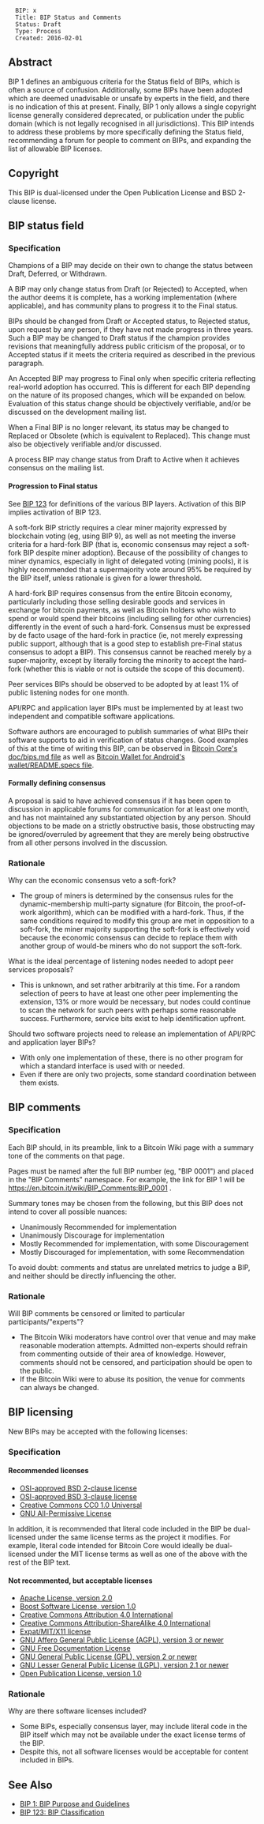 <pre>
  BIP: x
  Title: BIP Status and Comments
  Status: Draft
  Type: Process
  Created: 2016-02-01
</pre>

==Abstract==

BIP 1 defines an ambiguous criteria for the Status field of BIPs, which is often a source of confusion.
Additionally, some BIPs have been adopted which are deemed unadvisable or unsafe by experts in the field, and there is no indication of this at present.
Finally, BIP 1 only allows a single copyright license generally considered deprecated, or publication under the public domain (which is not legally recognised in all jurisdictions).
This BIP intends to address these problems by more specifically defining the Status field, recommending a forum for people to comment on BIPs, and expanding the list of allowable BIP licenses.

==Copyright==

This BIP is dual-licensed under the Open Publication License and BSD 2-clause license.

==BIP status field==

===Specification===

Champions of a BIP may decide on their own to change the status between Draft, Deferred, or Withdrawn.

A BIP may only change status from Draft (or Rejected) to Accepted, when the author deems it is complete, has a working implementation (where applicable), and has community plans to progress it to the Final status.

BIPs should be changed from Draft or Accepted status, to Rejected status, upon request by any person, if they have not made progress in three years. Such a BIP may be changed to Draft status if the champion provides revisions that meaningfully address public criticism of the proposal, or to Accepted status if it meets the criteria required as described in the previous paragraph.

An Accepted BIP may progress to Final only when specific criteria reflecting real-world adoption has occurred. This is different for each BIP depending on the nature of its proposed changes, which will be expanded on below. Evaluation of this status change should be objectively verifiable, and/or be discussed on the development mailing list.

When a Final BIP is no longer relevant, its status may be changed to Replaced or Obsolete (which is equivalent to Replaced). This change must also be objectively verifiable and/or discussed.

A process BIP may change status from Draft to Active when it achieves consensus on the mailing list.

====Progression to Final status====

See [[bip-0123.mediawiki|BIP 123]] for definitions of the various BIP layers. Activation of this BIP implies activation of BIP 123.

A soft-fork BIP strictly requires a clear miner majority expressed by blockchain voting (eg, using BIP 9), as well as not meeting the inverse criteria for a hard-fork BIP (that is, economic consensus may reject a soft-fork BIP despite miner adoption). Because of the possibility of changes to miner dynamics, especially in light of delegated voting (mining pools), it is highly recommended that a supermajority vote around 95% be required by the BIP itself, unless rationale is given for a lower threshold.

A hard-fork BIP requires consensus from the entire Bitcoin economy, particularly including those selling desirable goods and services in exchange for bitcoin payments, as well as Bitcoin holders who wish to spend or would spend their bitcoins (including selling for other currencies) differently in the event of such a hard-fork. Consensus must be expressed by de facto usage of the hard-fork in practice (ie, not merely expressing public support, although that is a good step to establish pre-Final status consensus to adopt a BIP). This consensus cannot be reached merely by a super-majority, except by literally forcing the minority to accept the hard-fork (whether this is viable or not is outside the scope of this document).

Peer services BIPs should be observed to be adopted by at least 1% of public listening nodes for one month.

API/RPC and application layer BIPs must be implemented by at least two independent and compatible software applications.

Software authors are encouraged to publish summaries of what BIPs their software supports to aid in verification of status changes. Good examples of this at the time of writing this BIP, can be observed in [https://github.com/bitcoin/bitcoin/blob/master/doc/bips.md Bitcoin Core's doc/bips.md file] as well as [https://github.com/schildbach/bitcoin-wallet/blob/master/wallet/README.specs Bitcoin Wallet for Android's wallet/README.specs file].

====Formally defining consensus====

A proposal is said to have achieved consensus if it has been open to discussion in applicable forums for communication for at least one month, and has not maintained any substantiated objection by any person. Should objections to be made on a strictly obstructive basis, those obstructing may be ignored/overruled by agreement that they are merely being obstructive from all other persons involved in the discussion.

===Rationale===

Why can the economic consensus veto a soft-fork?

* The group of miners is determined by the consensus rules for the dynamic-membership multi-party signature (for Bitcoin, the proof-of-work algorithm), which can be modified with a hard-fork. Thus, if the same conditions required to modify this group are met in opposition to a soft-fork, the miner majority supporting the soft-fork is effectively void because the economic consensus can decide to replace them with another group of would-be miners who do not support the soft-fork.

What is the ideal percentage of listening nodes needed to adopt peer services proposals?

* This is unknown, and set rather arbitrarily at this time. For a random selection of peers to have at least one other peer implementing the extension, 13% or more would be necessary, but nodes could continue to scan the network for such peers with perhaps some reasonable success. Furthermore, service bits exist to help identification upfront.

Should two software projects need to release an implementation of API/RPC and application layer BIPs?

* With only one implementation of these, there is no other program for which a standard interface is used with or needed.
* Even if there are only two projects, some standard coordination between them exists.

==BIP comments==

===Specification===

Each BIP should, in its preamble, link to a Bitcoin Wiki page with a summary tone of the comments on that page.

Pages must be named after the full BIP number (eg, "BIP 0001") and placed in the "BIP Comments" namespace. For example, the link for BIP 1 will be https://en.bitcoin.it/wiki/BIP_Comments:BIP_0001 .

Summary tones may be chosen from the following, but this BIP does not intend to cover all possible nuances:

* Unanimously Recommended for implementation
* Unanimously Discourage for implementation
* Mostly Recommended for implementation, with some Discouragement
* Mostly Discouraged for implementation, with some Recommendation

To avoid doubt: comments and status are unrelated metrics to judge a BIP, and neither should be directly influencing the other.

===Rationale===

Will BIP comments be censored or limited to particular participants/"experts"?

* The Bitcoin Wiki moderators have control over that venue and may make reasonable moderation attempts. Admitted non-experts should refrain from commenting outside of their area of knowledge. However, comments should not be censored, and participation should be open to the public.
* If the Bitcoin Wiki were to abuse its position, the venue for comments can always be changed.

==BIP licensing==

New BIPs may be accepted with the following licenses:

===Specification===

====Recommended licenses====

* [https://opensource.org/licenses/BSD-2-Clause OSI-approved BSD 2-clause license]
* [https://opensource.org/licenses/BSD-3-Clause OSI-approved BSD 3-clause license]
* [https://creativecommons.org/publicdomain/zero/1.0/ Creative Commons CC0 1.0 Universal]
* [http://www.gnu.org/prep/maintain/html_node/License-Notices-for-Other-Files.html GNU All-Permissive License]

In addition, it is recommended that literal code included in the BIP be dual-licensed under the same license terms as the project it modifies. For example, literal code intended for Bitcoin Core would ideally be dual-licensed under the MIT license terms as well as one of the above with the rest of the BIP text.

====Not recommented, but acceptable licenses====

* [http://www.apache.org/licenses/LICENSE-2.0 Apache License, version 2.0]
* [http://www.boost.org/LICENSE_1_0.txt Boost Software License, version 1.0]
* [https://creativecommons.org/licenses/by/4.0/ Creative Commons Attribution 4.0 International]
* [https://creativecommons.org/licenses/by-sa/4.0/ Creative Commons Attribution-ShareAlike 4.0 International]
* [https://opensource.org/licenses/MIT Expat/MIT/X11 license]
* [http://www.gnu.org/licenses/agpl-3.0.en.html GNU Affero General Public License (AGPL), version 3 or newer]
* [http://www.gnu.org/licenses/fdl-1.3.en.html GNU Free Documentation License]
* [http://www.gnu.org/licenses/old-licenses/gpl-2.0.en.html GNU General Public License (GPL), version 2 or newer]
* [http://www.gnu.org/licenses/old-licenses/lgpl-2.1.en.html GNU Lesser General Public License (LGPL), version 2.1 or newer]
* [http://opencontent.org/openpub/ Open Publication License, version 1.0]

===Rationale===

Why are there software licenses included?

* Some BIPs, especially consensus layer, may include literal code in the BIP itself which may not be available under the exact license terms of the BIP.
* Despite this, not all software licenses would be acceptable for content included in BIPs.

==See Also==

* [[bip-0001.mediawiki|BIP 1: BIP Purpose and Guidelines]]
* [[bip-0123.mediawiki|BIP 123: BIP Classification]]

